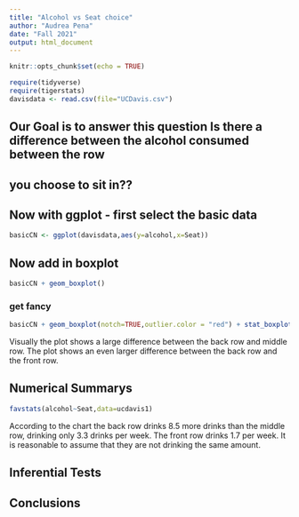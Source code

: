 ```yaml
---
title: "Alcohol vs Seat choice"
author: "Audrea Pena"
date: "Fall 2021"
output: html_document
---
```


```r
knitr::opts_chunk$set(echo = TRUE)
```

```r
require(tidyverse)
require(tigerstats)
davisdata <- read.csv(file="UCDavis.csv")
```
## Our Goal is to answer this question Is there a difference between the alcohol consumed between the row
## you choose to sit in??
  
## Now with ggplot - first select the basic data

```r
basicCN <- ggplot(davisdata,aes(y=alcohol,x=Seat))
```
## Now add in boxplot

```r
basicCN + geom_boxplot()
```
  
  
### get fancy  

```r
basicCN + geom_boxplot(notch=TRUE,outlier.color = "red") + stat_boxplot(geom ='errorbar') + labs(title="Fancy notch boxplot \n with 2 lines")
```

Visually the plot shows a large difference between the back row and middle row. The plot shows an even larger difference between the back row and the front row.

## Numerical Summarys 
```r
favstats(alcohol~Seat,data=ucdavis1)
```

 According to the chart the back row drinks 8.5 more drinks than the middle row, drinking only 3.3 drinks per week. The front row drinks 1.7 per week. It is reasonable to assume that they are not drinking the same amount.

## Inferential Tests

## Conclusions


